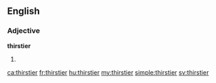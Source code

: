 ==English==

===Adjective===
'''thirstier'''

# {{en-comparative of|thirsty}}

[[ca:thirstier]]
[[fr:thirstier]]
[[hu:thirstier]]
[[my:thirstier]]
[[simple:thirstier]]
[[sv:thirstier]]